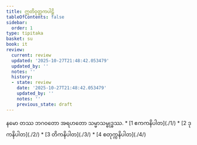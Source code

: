 ```yaml
---
title: ဣတိဝုတ္တကပါဠိ
tableOfContents: false
sidebar:
  order: 1
type: tipitaka
basket: su
book: it
review:
  current: review
  updated: '2025-10-27T21:48:42.053479'
  updated_by: ''
  notes: ''
  history:
  - state: review
    date: '2025-10-27T21:48:42.053479'
    updated_by: ''
    notes: ''
    previous_state: draft
---
```


<ReviewStatus review={frontmatter.review} showDetails={true} />

<HypothesisAnnotation frontmatter={frontmatter} />

<Paragraph number="1" type="center" book="it">
နမော တဿ ဘဂဝတော အရဟတော သမ္မာသမ္ဗုဒ္ဓဿ.

</Paragraph>

<TableOfContents book="it">
* [1 ဧကကနိပါတ](./1/)
* [2 ဒုကနိပါတ](./2/)
* [3 တိကနိပါတ](./3/)
* [4 စတုက္ကနိပါတ](./4/)
</TableOfContents>